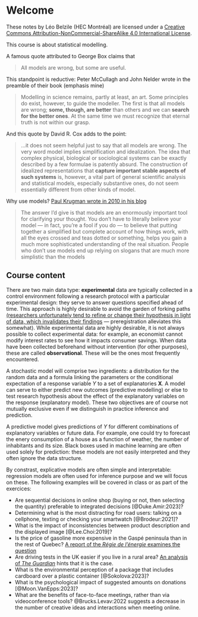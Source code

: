 

# Welcome {-}


These notes by Léo Belzile (HEC Montréal) are licensed under a [Creative Commons Attribution-NonCommercial-ShareAlike 4.0 International License](http://creativecommons.org/licenses/by-nc-sa/4.0/).

This course is about statistical modelling.

A famous quote attributed to George Box claims that

> All models are wrong, but some are useful.

This standpoint is reductive: Peter McCullagh and John Nelder wrote in the preamble of their book (emphasis mine)

> Modelling in science remains, partly at least, an art. Some principles do exist, however, to guide the modeller. The first is that all models are wrong; **some, though, are better** than others and we can **search for the better ones**. At the same time we must recognize that eternal truth is not within our grasp.

And this quote by David R. Cox adds to the point:

> ...it does not seem helpful just to say that all models are wrong. The very word model implies simplification and idealization. The idea that complex physical, biological or sociological systems can be exactly described by a few formulae is patently absurd. The construction of idealized representations that **capture important stable aspects of such systems** is, however, a vital part of general scientific analysis and statistical models, especially substantive ones, do not seem essentially different from other kinds of model.


Why use models? [Paul Krugman wrote in 2010 in his blog](https://krugman.blogs.nytimes.com/2010/11/18/debt-deleveraging-and-the-liquidity-trap/)

> The answer I’d give is that models are an enormously important tool for clarifying your thought. You don’t have to literally believe your model — in fact, you’re a fool if you do — to believe that putting together a simplified but complete account of how things work, with all the eyes crossed and teas dotted or something, helps you gain a much more sophisticated understanding of the real situation. People who don’t use models end up relying on slogans that are much more simplistic than the models

## Course content


There are two main data type: **experimental** data are typically collected in a control environment following a research protocol with a particular experimental design: they serve to answer questions specified ahead of time. This approach is highly desirable to avoid the garden of forking paths [(researchers unfortunately tend to refine or change their hypothesis in light of data, which invalidates their findings](http://www.stat.columbia.edu/~gelman/research/unpublished/p_hacking.pdf) --- preregistration alleviates this somewhat). While experimental data are highly desirable, it is not always possible to collect experimental data: for example, an economist cannot modify interest rates to see how it impacts consumer savings. When data have been collected beforehand without intervention (for other purposes), these are called **observational**. These will be the ones most frequently encountered.


A stochastic model will comprise two ingredients: a distribution for the random data and a formula linking the parameters or the conditional expectation of a response variable $Y$ to a set of explanatories $\mathbf{X}$. A model can serve to either predict new outcomes (predictive modelling) or else to test research hypothesis about the effect of the explanatory variables on the response (explanatory model). These two objectives are of course not mutually exclusive even if we distinguish in practice inference and prediction.

A predictive model gives predictions of $Y$ for different combinations of explanatory variables or future data. For example, one could try to forecast the enery consumption of a house as a function of weather, the number of inhabitants and its size. Black boxes used in machine learning are often used solely for prediction: these models are not easily interpreted and they often ignore the data structure.

By constrast, explicative models are often simple and interpretable: regression models are often used for inference purpose and we will focus on these. The following examples will be covered in class or as part of the exercices:

- Are sequential decisions in online shop (buying or not, then selecting the quantity) preferable to integrated decisions [@Duke.Amir:2023]?
- Determining what is the most distracting for road users: talking on a cellphone, texting or checking your smartwatch [@Brodeur:2021]?
- What is the impact of inconsistencies between product description and the displayed image [@Lee.Choi:2019]?
- Is the price of gasoline more expensive in the Gaspé peninsula than in the rest of Quebec? [A report of the *Régie de l'énergie* examines the question](https://ici.radio-canada.ca/nouvelle/1463520/prix-essence-gaspesie-rapport-regie-energie)
- Are driving tests in the UK easier if you live in a rural area? [An analysis of *The Guardian*](https://www.theguardian.com/world/2019/aug/23/an-easy-ride-scottish-village-fuels-debate-driving-test-pass-rates) hints that it is the case.
- What is the environmental perception of a package that includes cardboard over a plastic container [@Sokolova:2023]?
- What is the psychological impact of suggested amounts on donations [@Moon.VanEpps:2023]?
- What are the benefits of face-to-face meetings, rather than via videoconference tools? @Brucks.Levav:2022 suggests a decrease in the number of creative ideas and interactions when meeting online.
